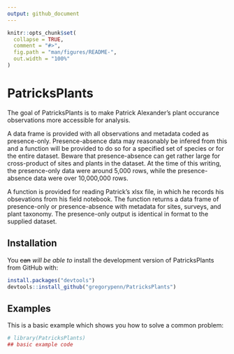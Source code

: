 ```yaml
---
output: github_document
---
```


<!-- README.md is generated from README.Rmd. Please edit that file -->

```r
knitr::opts_chunk$set(
  collapse = TRUE,
  comment = "#>",
  fig.path = "man/figures/README-",
  out.width = "100%"
)
```

# PatricksPlants

<!-- badges: start -->
<!-- badges: end -->

The goal of PatricksPlants is to make Patrick Alexander's plant occurance observations more accessible for analysis. 

A data frame is provided with all observations and metadata coded as presence-only. Presence-absence data may reasonably be infered from this and a function will be provided to do so for a specified set of species or for the entire dataset. Beware that presence-absence can get rather large for cross-product of sites and plants in the dataset. At the time of this writing, the presence-only data were around 5,000 rows, while the presence-absence data were over 10,000,000 rows.

A function is provided for reading Patrick's xlsx file, in which he records his obsevations from his field notebook. The function returns a data frame of presence-only or presence-absence with metadata for sites, surveys, and plant taxonomy. The presence-only output is identical in format to the supplied dataset.

## Installation

<!-- You can install the released version of PatricksPlants from [CRAN](https://CRAN.R-project.org) with: -->

<!-- ``` r -->
<!-- install.packages("PatricksPlants") -->
<!-- ``` -->

You ~~can~~ _will be able to_ install the development version of PatricksPlants from GitHub with:

``` r
install.packages("devtools")
devtools::install_github("gregorypenn/PatricksPlants")
```

## Examples

This is a basic example which shows you how to solve a common problem:

```r
# library(PatricksPlants)
## basic example code
```

<!-- Don't forget to commit and push figure files, so they display on GitHub! -->

